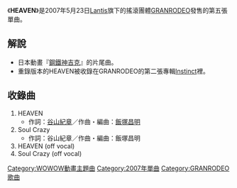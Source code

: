 {{Infobox song
| name       = HEAVEN
| type       = [[單曲|單曲]]
| artist     = [[GRANRODEO|GRANRODEO]]
| released   = 2007年5月23日
| recorded   = -
| genre      = [[動畫|動畫]]
| length     = 
| label      = [[Lantis|Lantis]]
| producer   = [[GRANRODEO|GRANRODEO]]
| chart_position = *週間最高順位36位（[[Oricon|Oricon]]）
| prev_title = [[慟哭之雨|慟哭之雨]]
| prev_year  = 2007
| next_title = [[delight_song|delight song]]
| next_year  = 2007
}}
《'''HEAVEN'''》是2007年5月23日[[Lantis|Lantis]]旗下的搖滾團體[[GRANRODEO|GRANRODEO]]發售的第五張單曲。

==解說==
*日本動畫『[[鋼鐵神吉克|鋼鐵神吉克]]』的片尾曲。
*重錄版本的HEAVEN被收錄在GRANRODEO的第二張專輯[[Instinct|Instinct]]裡。

==收錄曲==
#HEAVEN
#*作詞：[[谷山紀章|谷山紀章]]／作曲・編曲：[[飯塚昌明|飯塚昌明]]
#Soul Crazy
#*作詞：谷山紀章／作曲・編曲：飯塚昌明
#HEAVEN (off vocal)
#Soul Crazy (off vocal)

{{GRANRODEO}}

{{DEFAULTSORT:HEAVEN}}
[[Category:WOWOW動畫主題曲|Category:WOWOW動畫主題曲]]
[[Category:2007年單曲|Category:2007年單曲]]
[[Category:GRANRODEO歌曲|Category:GRANRODEO歌曲]]


{{single-stub}}